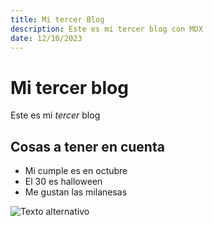 ```yaml
---
title: Mi tercer Blog
description: Este es mi tercer blog con MDX
date: 12/10/2023
---
```


# Mi tercer blog

Este es mi _tercer_ blog

## Cosas a tener en cuenta

- Mi cumple es en octubre
- El 30 es halloween
- Me gustan las milanesas

![Texto alternativo](/next.svg)